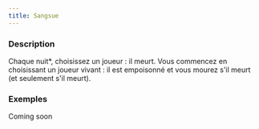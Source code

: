 ```yaml
---
title: Sangsue
---
```



<Role SANGSUE header />

### Description

Chaque nuit*, choisissez un joueur : il meurt. Vous commencez en choisissant un joueur vivant : il est empoisonné et vous mourez s'il meurt (et seulement s'il meurt).

### Exemples

Coming soon
